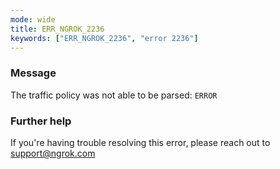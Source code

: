 ```yaml
---
mode: wide
title: ERR_NGROK_2236
keywords: ["ERR_NGROK_2236", "error 2236"]
---
```


### Message

The traffic policy was not able to be parsed:
`ERROR`

### Further help

If you're having trouble resolving this error, please reach out to [support@ngrok.com](mailto:support@ngrok.com?subject=Help%20with%20ERR_NGROK_2236)
